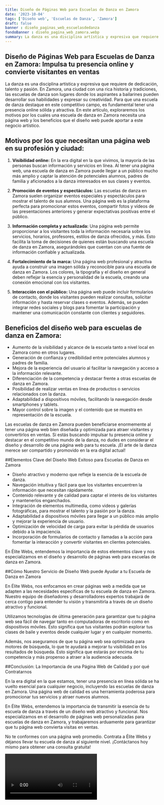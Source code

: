 ```yaml
---
title: Diseño de Páginas Web para Escuelas de Danza en Zamora
date: '2023-10-04'
tags: ['Diseño web', 'Escuelas de Danza', 'Zamora']
draft: false
banner : diseño_paginas_web_escuelasdedanza
fondoBanner : diseño_pagina_web_zamora.webp
summary: La danza es una disciplina artística y expresiva que requiere de dedicación, talento y pasión. En Zamora, una ciudad con una rica historia y tradiciones, las escuelas de danza son lugares donde los aspirantes a bailarines pueden desarrollar sus habilidades y expresar su creatividad. Para que una escuela de danza destaque en este competitivo campo, es fundamental tener una presencia online sólida y atractiva. En este artículo, exploraremos los motivos por los cuales una escuela de danza en Zamora necesita una página web y los beneficios que el diseño web puede aportar a este negocio artístico.
---
```


## **Diseño de Páginas Web para Escuelas de Danza en Zamora: Impulsa tu presencia online y convierte visitantes en ventas**

La danza es una disciplina artística y expresiva que requiere de dedicación, talento y pasión. En Zamora, una ciudad con una rica historia y tradiciones, las escuelas de danza son lugares donde los aspirantes a bailarines pueden desarrollar sus habilidades y expresar su creatividad. Para que una escuela de danza destaque en este competitivo campo, es fundamental tener una presencia online sólida y atractiva. En este artículo, exploraremos los motivos por los cuales una escuela de danza en Zamora necesita una página web y los beneficios que el diseño web puede aportar a este negocio artístico.

## **Motivos por los que necesitan una página web en su profesión y ciudad:**

1. **Visibilidad online:** En la era digital en la que vivimos, la mayoría de las personas buscan información y servicios en línea. Al tener una página web, una escuela de danza en Zamora puede llegar a un público mucho más amplio y captar la atención de potenciales alumnos, padres de familia y aficionados a la danza interesados en sus clases y eventos.

2. **Promoción de eventos y espectáculos:** Las escuelas de danza en Zamora suelen organizar eventos especiales y espectáculos para mostrar el talento de sus alumnos. Una página web es la plataforma perfecta para promocionar estos eventos, compartir fotos y vídeos de las presentaciones anteriores y generar expectativas positivas entre el público.

3. **Información completa y actualizada:** Una página web permite proporcionar a los visitantes toda la información necesaria sobre los servicios, horarios, profesores, estilos de danza ofrecidos, y más. Esto facilita la toma de decisiones de quienes están buscando una escuela de danza en Zamora, asegurándoles que cuentan con una fuente de información confiable y actualizada.

4. **Fortalecimiento de la marca:** Una página web profesional y atractiva ayuda a construir una imagen sólida y reconocible para una escuela de danza en Zamora. Los colores, la tipografía y el diseño en general deben reflejar la esencia y personalidad de la escuela, creando una conexión emocional con los visitantes.

5. **Interacción con el público:** Una página web puede incluir formularios de contacto, donde los visitantes pueden realizar consultas, solicitar información y hasta reservar clases o eventos. Además, se pueden integrar redes sociales y blogs para fomentar la participación y mantener una comunicación constante con clientes y seguidores.

## **Beneficios del diseño web para escuelas de danza en Zamora:**

- Aumento de la visibilidad y alcance de la escuela tanto a nivel local en Zamora como en otros lugares.
- Generación de confianza y credibilidad entre potenciales alumnos y padres de familia.
- Mejora de la experiencia del usuario al facilitar la navegación y acceso a la información relevante.
- Diferenciación de la competencia y destacar frente a otras escuelas de danza en Zamora.
- Posibilidad de realizar ventas en línea de productos o servicios relacionados con la danza.
- Adaptabilidad a dispositivos móviles, facilitando la navegación desde smartphones y tablets.
- Mayor control sobre la imagen y el contenido que se muestra en representación de la escuela.

Las escuelas de danza en Zamora pueden beneficiarse enormemente al tener una página web bien diseñada y optimizada para atraer visitantes y convertirlos en ventas. Si estás buscando impulsar tu presencia online y destacar en el competitivo mundo de la danza, no dudes en considerar el diseño y desarrollo de una página web para tu escuela. ¡El arte de la danza merece ser compartido y promovido en la era digital actual!

<GifSeo />

<Cta />

##Elementos Clave del Diseño Web Exitoso para Escuelas de Danza en Zamora

- Diseño atractivo y moderno que refleje la esencia de la escuela de danza.
- Navegación intuitiva y fácil para que los visitantes encuentren la información que necesitan rápidamente.
- Contenido relevante y de calidad para captar el interés de los visitantes y mantenerlos enganchados.
- Integración de elementos multimedia, como videos y galerías fotográficas, para mostrar el talento y la pasión por la danza.
- Adaptabilidad a dispositivos móviles para llegar a un público más amplio y mejorar la experiencia de usuario.
- Optimización de velocidad de carga para evitar la pérdida de usuarios debido a la impaciencia.
- Incorporación de formularios de contacto y llamadas a la acción para fomentar la interacción y convertir visitantes en clientes potenciales.

En Élite Webs, entendemos la importancia de estos elementos clave y nos especializamos en el diseño y desarrollo de páginas web para escuelas de danza en Zamora.

##Cómo Nuestro Servicio de Diseño Web puede Ayudar a tu Escuela de Danza en Zamora

En Élite Webs, nos enfocamos en crear páginas web a medida que se adapten a las necesidades específicas de tu escuela de danza en Zamora. Nuestro equipo de diseñadores y desarrolladores expertos trabajará de cerca contigo para entender tu visión y transmitirla a través de un diseño atractivo y funcional.

Utilizamos tecnologías de última generación para garantizar que tu página web sea fácil de navegar tanto en computadoras de escritorio como en dispositivos móviles. Esto significa que tus visitantes podrán explorar tus clases de baile y eventos desde cualquier lugar y en cualquier momento.

Además, nos aseguramos de que tu página web sea optimizada para motores de búsqueda, lo que te ayudará a mejorar tu visibilidad en los resultados de búsqueda. Esto significa que estarás por encima de tu competencia y más propenso a atraer a la audiencia adecuada.

##Conclusión: La Importancia de una Página Web de Calidad y por qué Contratarnos

En la era digital en la que estamos, tener una presencia en línea sólida se ha vuelto esencial para cualquier negocio, incluyendo las escuelas de danza en Zamora. Una página web de calidad es una herramienta poderosa para promocionar tus servicios y atraer nuevos alumnos.

En Élite Webs, entendemos la importancia de transmitir la esencia de tu escuela de danza a través de un diseño web atractivo y funcional. Nos especializamos en el desarrollo de páginas web personalizadas para escuelas de danza en Zamora, y trabajaremos arduamente para garantizar que tu página web convierta visitas en ventas.

No te conformes con una página web promedio. Contrata a Élite Webs y déjanos llevar tu escuela de danza al siguiente nivel. ¡Contáctanos hoy mismo para obtener una consulta gratuita!

<Video />

<CtaBot job='Escuelas de Danza' city='Zamora'/>

<Gmaps query='Zamora+españa+maps' />